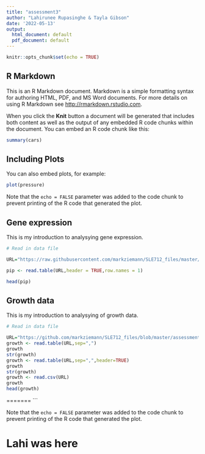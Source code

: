 ```yaml
---
title: "assessment3"
author: "Lahirunee Rupasinghe & Tayla Gibson"
date: '2022-05-13'
output:
  html_document: default
  pdf_document: default
---
```


```r
knitr::opts_chunk$set(echo = TRUE)
```

## R Markdown

This is an R Markdown document. Markdown is a simple formatting syntax for authoring HTML, PDF, and MS Word documents. For more details on using R Markdown see <http://rmarkdown.rstudio.com>.

When you click the **Knit** button a document will be generated that includes both content as well as the output of any embedded R code chunks within the document. You can embed an R code chunk like this:

```r
summary(cars)
```

## Including Plots

You can also embed plots, for example:

```r
plot(pressure)
```

Note that the `echo = FALSE` parameter was added to the code chunk to prevent printing of the R code that generated the plot.

## Gene expression

This is my introduction to analysying gene expression.

```r
# Read in data file

URL="https://raw.githubusercontent.com/markziemann/SLE712_files/master/assessment_task3/bioinfo_asst3_part1_files/gene_expression.tsv"

pip <- read.table(URL,header = TRUE,row.names = 1)

head(pip)
```


## Growth data

This is my introduction to analysying of growth data.

```r
# Read in data file

URL="https://github.com/markziemann/SLE712_files/blob/master/assessment_task3/bioinfo_asst3_part1_files/growth_data.csv"
growth <- read.table(URL,sep=",")
growth
str(growth)
growth <- read.table(URL,sep=",",header=TRUE)
growth
str(growth)
growth <- read.csv(URL)
growth
head(growth)
```
=======
```

Note that the `echo = FALSE` parameter was added to the code chunk to prevent printing of the R code that generated the plot.

# Lahi was here

